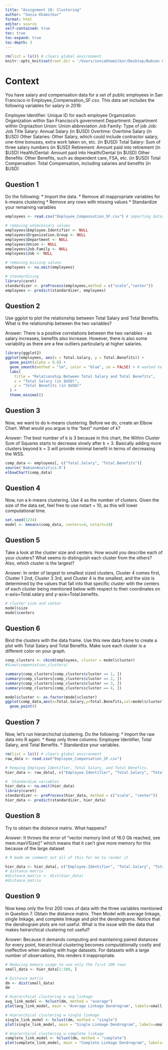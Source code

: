 ```yaml
---
title: "Assignment 10: Clustering"
author: "Sonia Khamitkar"
format: html
editor: source
self-contained: true
toc: true
toc-expand: true
toc-depth: 3
---
```


```r
rm(list = ls()) # clears global environment
knitr::opts_knit$set(root.dir = '/Users/soniakhamitkar/Desktop/Babson Grad/Machine Learning/Data') 
```


# Context

You have salary and compensation data for a set of public employees in San Francisco in Employee_Compensation_SF.csv. This data set includes the following variables for salary in 2016:

Employee Identifier: Unique ID for each employee
Organization: Organization within San Francisco's government
Department: Department within Orgniaztion
Union: Union abbreviation
Job Family: Type of job
Job: Job Title
Salary: Annual Salary (in $USD)
Overtime: Overtime Salary (in $USD)
Other Salaries: Other Salary, which could include contractor salary, one-time bonuses, extra work taken on, etc.  (in $USD)
Total Salary: Sum of three salary numbers (in $USD)
Retirement: Amount paid into retirement (in $USD)
Health/Dental: Amount paid into Health/Dental (in $USD)
Other Benefits: Other Benefits, such as dependent care, FSA, etc. (in $USD)
Total Compensation: Total Compensation, including salaries and benefits (in $USD)



## Question 1

Do the following:
* Import the data.
* Remove all inappropriate variables for k-means clustering
* Remove any rows with missing values
* Standardize your remaining variables

```r
employees <- read.csv("Employee_Compensation_SF.csv") # importing dataset

# removing unnecessary values
employees$Employee.Identifier <- NULL
employees$Organization.Group <- NULL
employees$Department <- NULL
employees$Union <- NULL
employees$Job.Family <- NULL
employees$Job <- NULL

# removing missing values
employees <- na.omit(employees)

# standardizing
library(caret)
standardizer <- preProcess(employees,method = c("scale","center")) 
employees <- predict(standardizer, employees)
```



## Question 2

Use ggplot to plot the relationship between Total Salary and Total Benefits. What is the relationship between the two variables?

Answer: There is a positive correlations between the two variables - as salary increases, benefits also increase. However, there is also some variability as there are a few outliers particularly at higher salaries.

```r
library(ggplot2)
ggplot(employees, aes(x = Total.Salary, y = Total.Benefits)) +
  geom_point(alpha = 0.6) +  
  geom_smooth(method = "lm", color = "blue", se = FALSE) + # wanted to see a trend line out of curiosity 
  labs(
    title = "Relationship Between Total Salary and Total Benefits",
    x = "Total Salary (in $USD)",
    y = "Total Benefits (in $USD)"
  ) +
  theme_minimal()
```


## Question 3

Now, we want to do k-means clustering. Before we do, create an Elbow Chart. What would you argue is the "best" number of k?

Answer: The best number of k is 3 because in this chart, the Within Cluster Sum of Squares starts to decrease slowly after k = 3. Basically adding more clusters beyond k = 3 will provide minimal benefit in terms of decreasing the WSS.


```r
comp_data <- employees[, c("Total.Salary", "Total.Benefits")]
source('BabsonAnalytics.R')
elbowChart(comp_data)
```


## Question 4

Now, run a k-means clustering. Use 4 as the number of clusters. Given the size of the data set, feel free to use nstart = 10, as this will lower computational time. 

```r
set.seed(1234)
model <- kmeans(comp_data, centers=4, nstart=10)
```


## Question 5

Take a look at the cluster size and centers. How would you describe each of your clusters? What seems to distinguish each cluster from the others? Also, which cluster is the largest?

Answer: In order of largest to smallest sized clusters, Cluster 4 comes first, Cluster 1 2nd, Cluster 3 3rd, and Cluster 4 is the smallest, and the size is determined by the values that fall into that specific cluster with the centers of each cluster being mentioned below with respect to their coordinates on x-axis=Total.salary and y-axis=Total.benefits.

```r
# cluster size and center
model$size
model$centers
```

## Question 6

Bind the clusters with the data frame. Use this new data frame to create a plot with Total Salary and Total Benefits. Make sure each cluster is a different color on your graph.

```r
comp_clusters <- cbind(employees, cluster = model$cluster)
#View(compensation_clusters)

summary(comp_clusters[comp_clusters$cluster == 1, ])
summary(comp_clusters[comp_clusters$cluster == 2, ])
summary(comp_clusters[comp_clusters$cluster == 3, ])
summary(comp_clusters[comp_clusters$cluster == 4, ])  

model$cluster <- as.factor(model$cluster)
ggplot(comp_data,aes(x=Total.Salary,y=Total.Benefits,col=model$cluster)) +
  geom_point()
```


## Question 7

Now, let's run hierarchichal clustering. Do the following:
* Import the raw data into R again.
* Keep only three columns: Employee Identifier, Total Salary, and Total Benefits.
* Standardize your variables.

```r
rm(list = ls()) # clears global environment
raw_data <- read.csv("Employee_Compensation_SF.csv")

# Keeping Employee Identifier, Total Salary, and Total Benefits.
hier_data <- raw_data[, c("Employee.Identifier", "Total.Salary", "Total.Benefits")]

#  Standardize variables
hier_data <- na.omit(hier_data)  
library(caret)
standardizer <- preProcess(hier_data, method = c("scale", "center"))
hier_data <- predict(standardizer, hier_data)
```

## Question 8

Try to obtain the distance matrix. What happens?

Answer: It throws the error of "vector memory limit of 16.0 Gb reached, see mem.maxVSize()" which means that it can't give more memory for this because of the large dataset

```r
# R made me comment out all of this for me to render it 

hier_data <- hier_data[, c("Employee.Identifier", "Total.Salary", "Total.Benefits")]
# distance matrix
#distance_matrix <- dist(hier_data)
#distance_matrix
```

## Question 9

Now keep only the first 200 rows of data with the three variables mentioned in Question 7. Obtain the distance matrix. Then Model with average linkage, single linkage, and complete linkage and plot the dendrograms. Notice that the dendrogram plots are not useful. What is the issue with the data that makes heirarchical clustering not useful?

Answer: Because it demands computing and maintaining paired distances for every point, hierarchical clustering becomes computationally costly and ineffective when dealing with huge datasets. For datasets with a large number of observations, this renders it inappropriate.

```r
# Reducing memory usage to use only the first 200 rows 
small_data <- hier_data[1:200, ]

# Distance matrix
dm <- dist(small_data)
dm

# Hierarchical clustering w avg linkage
avg_link_model <- hclust(dm, method = "average")
plot(avg_link_model, main = "Average Linkage Dendrogram", labels=small_data$Employee.Identifier)

# Hierarchical clustering w single linkage
single_link_model <- hclust(dm, method = "single")
plot(single_link_model, main = "Single Linkage Dendrogram", labels=small_data$Employee.Identifier)

# Hierarchical clustering w complete linkage
complete_link_model <- hclust(dm, method = "complete")
plot(complete_link_model, main = "Complete Linkage Dendrogram", labels=small_data$Employee.Identifier)
```

